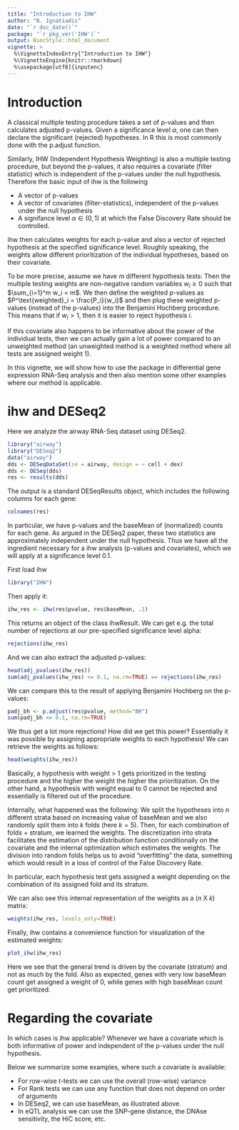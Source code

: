```yaml
---
title: "Introduction to IHW"
author: "N. Ignatiadis"
date: "`r doc_date()`"
package: "`r pkg_ver('IHW')`"
output: BiocStyle::html_document
vignette: >
  %\VignetteIndexEntry{"Introduction to IHW"}
  %\VignetteEngine{knitr::rmarkdown}
  %\usepackage[utf8]{inputenc}
---
```


# Introduction

A classical multiple testing procedure takes a set of p-values and then calculates adjusted p-values. Given a significance level $\alpha$, one can then declare the significant (rejected) hypotheses. In R this is most commonly done with the p.adjust function.

Similarly, IHW (Independent Hypothesis Weighting) is also a multiple testing procedure, but beyond the p-values, it also requires a covariate (filter statistic) which is independent of the p-values under the null hypothesis. Therefore the basic input of ihw is the following

* A vector of p-values
* A vector of covariates (filter-statistics), independent of the p-values under the null hypothesis
* A signifance level $\alpha \in (0,1)$ at which the False Discovery Rate should be controlled.

ihw then calculates weights for each p-value and also a vector of rejected hypothesis at the specified significance level. Roughly speaking, the weights allow different prioritization of the individual hypotheses, based on their covariate.

To be more precise, assume we have $m$ different hypothesis tests: Then the multiple testing weights are non-negative random variables $w_i \geq 0$ such that $\sum_{i=1}^m w_i = m$. We then define the weighted p-values as $P^\text{weighted}_i = \frac{P_i}{w_i}$ and then plug these weighted p-values (instead of the p-values) into the Benjamini Hochberg procedure. This means that if $w_i > 1$, then it is easier to reject hypothesis $i$.

If this covariate also happens to be informative about the power of the individual tests, then we can actually gain a lot of power compared to an unweighted method (an unweighted method is a weighted method where all tests are assigned weight 1).

In this vignette, we will show how to use the package in differential gene expression RNA-Seq analysis and then also mention some other examples where our method is applicable.

# ihw and DESeq2

Here we analyze the airway RNA-Seq dataset using DESeq2.

```r
library("airway")
library("DESeq2")
data("airway")
dds <- DESeqDataSet(se = airway, design = ~ cell + dex)
dds <- DESeq(dds)
res <- results(dds)
```

The output is a standard DESeqResults object, which includes the following columns for each gene:

```r
colnames(res)
```

In particular, we have p-values and the baseMean of (normalized) counts for each gene. As argued in the DESeq2 paper, these two statistics are approximately independent under the null hypothesis. Thus we have all the ingredient necessary for a ihw analysis (p-values and covariates), which we will apply at a significance level 0.1.

First load ihw
```r
library("IHW")
```

Then apply it:

```r
ihw_res <- ihw(res$pvalue, res$baseMean, .1)
```

This returns an object of the class ihwResult. We can get e.g. the total number of rejections at our pre-specified significance level alpha:

```r
rejections(ihw_res)
```

And we can also extract the adjusted p-values:
```r
head(adj_pvalues(ihw_res))
sum(adj_pvalues(ihw_res) <= 0.1, na.rm=TRUE) == rejections(ihw_res)
```

We can compare this to the result of applying Benjamini Hochberg on the p-values:

```r
padj_bh <- p.adjust(res$pvalue, method="BH")
sum(padj_bh <= 0.1, na.rm=TRUE)
```

We thus get a lot more rejections! How did we get this power? Essentially it was possible by assigning appropriate weights to each hypothesis! We can retrieve the weights as follows:

```r
head(weights(ihw_res))
```

Basically, a hypothesis with weight > 1 gets prioritized in the testing procedure and the higher the weight the higher the prioritization. On the other hand, a hypothesis with weight equal to 0 cannot be rejected and essentially is filtered out of the procedure.

Internally, what happened was the following: We split the hypotheses into $n$ different strata based on increasing value of baseMean and we also randomly split them into $k$ folds (here $k=5$). Then, for each combination of folds + stratum, we learned the weights. The discretization into strata facilitates the estimation of the distribution function conditionally on the covariate and the internal optimization which estimates the weights. The division into random folds helps us to avoid "overfitting" the data, something which would result in a loss of control of the False Discovery Rate.

In particular, each hypothesis test gets assigned a weight depending on the combination of its assigned fold and its stratum.

We can also see this internal representation of the weights as a ($n$ X $k$) matrix:

```r
weights(ihw_res, levels_only=TRUE)
```

Finally, ihw contains a convenience function for visualization of the estimated weights:

```r
plot_ihw(ihw_res)
```

Here we see that the general trend is driven by the covariate (stratum) and not as much by the fold. Also as expected, genes with very low baseMean count get assigned a weight of 0, while genes with high baseMean count get prioritized.

# Regarding the covariate

In which cases is ihw applicable? Whenever we have a covariate which is both informative of power and independent of the p-values under the null hypothesis.

Below we summarize some examples, where such a covariate is available:

 *  For row-wise $t$-tests  we can use the overall (row-wise) variance 
 *  For Rank tests  we can use any function that does not depend on order of arguments  
 *  In DESeq2, we can use baseMean, as illustrated above.
 *  In  eQTL analysis we can use the SNP-gene distance, the DNAse sensitivity, the HiC score, etc. 

